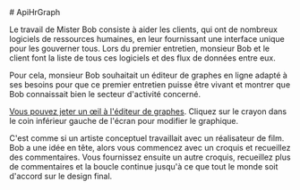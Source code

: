 <div>
# ApiHrGraph

Le travail de Mister Bob consiste à aider les clients, qui ont de nombreux logiciels
de ressources humaines, en leur fournissant une interface unique pour
les gouverner tous.
Lors du premier entretien, monsieur Bob et le client font la liste de tous
ces logiciels et des flux de données entre eux.

Pour cela, monsieur Bob souhaitait un éditeur de graphes en ligne
adapté à ses besoins pour que ce premier entretien puisse être vivant
et montrer que Bob connaissait bien le secteur d'activité concerné.

[Vous pouvez jeter un œil à l'éditeur de graphes](apps/apihr-graph).
Cliquez sur le crayon dans le coin inférieur gauche de l'écran pour modifier le graphique.

C'est comme si un artiste conceptuel travaillait avec un réalisateur de film.
Bob a une idée en tête, alors vous commencez avec un croquis et recueillez
des commentaires. Vous fournissez ensuite un autre croquis,
recueillez plus de commentaires et la boucle continue jusqu'à ce que
tout le monde soit d'accord sur le design final.

</div>
